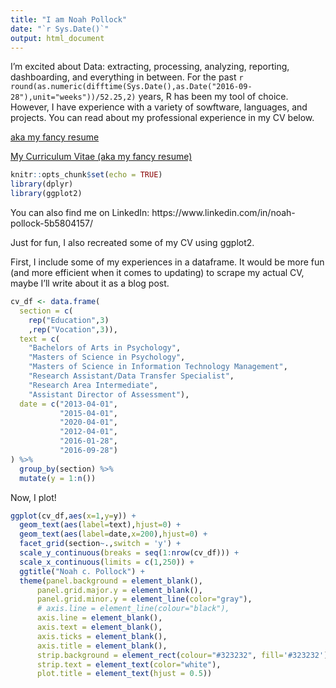 ```yaml
---
title: "I am Noah Pollock"
date: "`r Sys.Date()`"
output: html_document
---
```


I'm excited about Data: extracting, processing, analyzing, reporting, dashboarding, and everything in between. For the past `r round(as.numeric(difftime(Sys.Date(),as.Date("2016-09-28"),unit="weeks"))/52.25,2)` years, R has been my tool of choice. However, I have experience with a variety of sowftware, languages, and projects. You can read about my professional experience in my CV below.

<a href="np_cv.pdf" target="_blank"> aka my fancy resume </a>

[My Curriculum Vitae (aka my fancy resume)](np_cv.pdf)



```r
knitr::opts_chunk$set(echo = TRUE)
library(dplyr)
library(ggplot2)
```

You can also find me on LinkedIn: https://www.linkedin.com/in/noah-pollock-5b5804157/

Just for fun, I also recreated some of my CV using ggplot2.

First, I include some of my experiences in a dataframe. It would be more fun (and more efficient when it comes to updating) to scrape my actual CV, maybe I'll write about it as a blog post.

```r

cv_df <- data.frame(
  section = c(
    rep("Education",3)
    ,rep("Vocation",3)),
  text = c(
    "Bachelors of Arts in Psychology",
    "Masters of Science in Psychology",
    "Masters of Science in Information Technology Management",
    "Research Assistant/Data Transfer Specialist",
    "Research Area Intermediate",
    "Assistant Director of Assessment"),
  date = c("2013-04-01",
           "2015-04-01",
           "2020-04-01",
           "2012-04-01",
           "2016-01-28",
           "2016-09-28")
) %>%
  group_by(section) %>%
  mutate(y = 1:n())
```

Now, I plot!

```r

ggplot(cv_df,aes(x=1,y=y)) +
  geom_text(aes(label=text),hjust=0) +
  geom_text(aes(label=date,x=200),hjust=0) +
  facet_grid(section~.,switch = 'y') +
  scale_y_continuous(breaks = seq(1:nrow(cv_df))) +
  scale_x_continuous(limits = c(1,250)) +
  ggtitle("Noah c. Pollock") +
  theme(panel.background = element_blank(),
      panel.grid.major.y = element_blank(),
      panel.grid.minor.y = element_line(color="gray"),
      # axis.line = element_line(colour="black"),
      axis.line = element_blank(),
      axis.text = element_blank(),
      axis.ticks = element_blank(),
      axis.title = element_blank(),
      strip.background = element_rect(colour="#323232", fill='#323232'),
      strip.text = element_text(color="white"),
      plot.title = element_text(hjust = 0.5))
```

